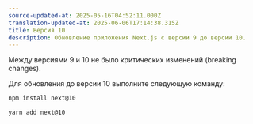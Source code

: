 ```yaml
---
source-updated-at: 2025-05-16T04:52:11.000Z
translation-updated-at: 2025-06-06T17:14:38.315Z
title: Версия 10
description: Обновление приложения Next.js с версии 9 до версии 10.
---
```


Между версиями 9 и 10 не было критических изменений (breaking changes).

Для обновления до версии 10 выполните следующую команду:

```bash filename="Terminal"
npm install next@10

yarn add next@10
```